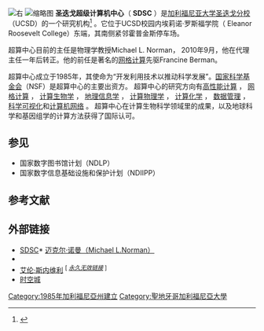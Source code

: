 
{{Coord|32.884437|-117.239465|display=title}}
[[File:SDSC_logo.png|右]]
[[File:San_Diego_Supercomputer_Center_East1.JPG|缩略图]]
'''圣迭戈超级计算机中心'''（ '''SDSC''' ）是[[聖地牙哥加利福尼亞大學|加利福尼亚大学圣迭戈分校]]（UCSD）的一个研究机构<ref name="ORU2">{{cite web|title=UC Regents Policy 2307|url=http://regents.universityofcalifornia.edu/governance/policies/2307.html|accessdate=2020-09-14|archive-date=2018-05-18|archive-url=https://web.archive.org/web/20180518204159/http://regents.universityofcalifornia.edu/governance/policies/2307.html|dead-url=no}}</ref> 。它位于UCSD校园内埃莉诺·罗斯福学院（ Eleanor Roosevelt College）东端，其南侧紧邻霍普金斯停车场。 

超算中心目前的主任是物理学教授Michael L. Norman， 2010年9月，他在代理主任一年后转正。他的前任是著名的[[网格计算|网格计算]]先驱Francine Berman。 

超算中心成立于1985年，其使命为“开发利用技术以推动科学发展”。[[国家科学基金会|国家科学基金会]]（NSF）是超算中心的主要出资方。 超算中心的研究方向有[[超级计算机|高性能计算]] ， [[网格计算|网格计算]] ， [[计算生物学|计算生物学]] ， [[地理信息科學|地理信息学]] ， [[计算物理学|计算物理学]] ， [[计算化学|计算化学]] ， [[数据管理|数据管理]] ， [[科学可视化|科学可视化]]和[[计算机网络|计算机网络]] 。 超算中心在计算生物科学领域里的成果，以及地球科学和基因组学的计算方法获得了国际认可。 

== 参见 ==

* 国家数字图书馆计划（NDLP） 
* 国家数字信息基础设施和保护计划（NDIIPP） 

== 参考文献 ==
{{Reflist}}

== 外部链接 ==

* [http://www.sdsc.edu SDSC]* [https://web.archive.org/web/20070204003044/http://www.sdsc.edu/about/Director.html 迈克尔·诺曼（Michael L.Norman）] 
* {{Wayback|url=http://www.sdsc.edu/ |date=20070811182148 }} 
* [http://www.sdsc.edu/~allans/ 艾伦·斯内维利]{{Wayback|url=http://www.sdsc.edu/~allans/ |date=20081220213910 }} <sup class="noprint Inline-Template" data-ve-ignore="true"><span style="white-space: nowrap;">[ ''[[Wikipedia:失效链接|<span title="Dead link since March 2018">永久无效链接</span>]]'' ]</span></sup>
* [http://libraries.ucsd.edu/chronopolis/ 时空城]{{Wayback|url=http://libraries.ucsd.edu/chronopolis/ |date=20200824072055 }} 
[[Category:1985年加利福尼亞州建立|Category:1985年加利福尼亞州建立]]
[[Category:聖地牙哥加利福尼亞大學|Category:聖地牙哥加利福尼亞大學]]